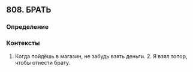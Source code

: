 ## 808. БРАТЬ
### Определение


### Контексты
1. Когда пойдёшь в магазин, не забудь взять деньги. 2. Я взял топор, чтобы отнести брату.

